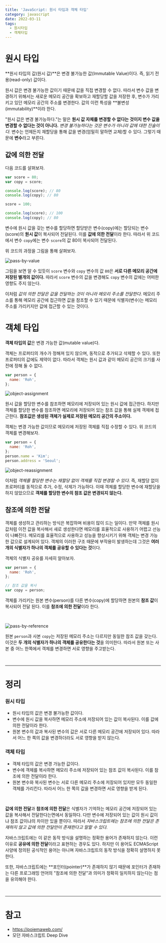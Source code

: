 ```yaml
---
title: 'JavaScript: 원시 타입과 객체 타입'
category: javascript
date: 2022-03-11
tags:
  - 원시타입
  - 객체타입
---
```


# 원시 타입

**원시 타입의 값(원시 값)**은 변경 불가능한 값(Immutable Value)이다. 즉, 읽기 전용(read-only) 값이다.

원시 값은 변경 불가능한 값이기 때문에 값을 직접 변경할 수 없다. 따라서 변수 값을 변경하기 위해서는 새로운 메모리 공간을 확보하고 재할당할 값을 저장한 후, 변수가 가리키고 있던 메모리 공간의 주소를 변경한다. 값의 이런 특성을 **불변성(immutability)**이라 한다.

"원시 값은 변경 불가능하다."는 말은 **원시 값 자체를 변경할 수 없다는 것이지 변수 값을 변경할 수 없다는 것이 아니다.** _변경 불가능하다는 것은 변수가 아니라 값에 대한 진술이다._ 변수는 언제든지 재할당을 통해 값을 변경(엄밀히 말하면 교체)할 수 있다. 그렇기 때문에 **변수**라고 부른다.

## 값에 의한 전달

다음 코드를 살펴보자.

```jsx
var score = 80;
var copy = score;

console.log(score); // 80
console.log(copy); // 80

score = 100;

console.log(score); // 100
console.log(copy); // 80
```

변수에 원시 값을 갖는 변수를 할당하면 할당받은 변수(copy)에는 할당되는 변수(score)의 **원시 값**이 복사되어 전달된다. 이를 **값에 의한 전달**이라 한다. 따라서 위 코드에서 변수 `copy`에는 변수 `score`의 값 80이 복사되어 전달된다.

위 코드의 과정을 그림을 통해 살펴보자.

![pass-by-value](./image/pass-by-value.png)

그림을 보면 알 수 있듯이 `score` 변수와 `copy` 변수의 값 `80`은 **서로 다른 메모리 공간에 저장된 별개의 값이다.** 따라서 `score` 변수의 값을 변경해도 `copy` 변수의 값에는 어떠한 영향도 주지 않는다.

이처럼 _값의 의한 전달은 값을 전달하는 것이 아니라 메모리 주소를 전달한다._ 메모리 주소를 통해 메모리 공간에 접근하면 값을 참조할 수 있기 때문에 식별자(변수)는 메모리 주소를 가리키지만 값에 접근할 수 있는 것이다.

# 객체 타입

**객체 타입의 값**은 변경 가능한 값(mutable value)다.

객체는 프로퍼티의 개수가 정해져 있지 않으며, 동적으로 추가되고 삭제할 수 있다. 또한 프로퍼티의 값에도 제약이 없다. 따라서 객체는 원시 값과 같이 메모리 공간의 크기를 사전에 정해 둘 수 없다.

```jsx
var person = {
  name: 'Roh',
};
```

![object-assignment](./image/object-assignment.png)

원시 값을 할당한 변수를 참조하면 메모리에 저장되어 있는 원시 값에 접근한다. 하지만 객체를 할당한 변수를 참조하면 메모리에 저장되어 있는 참조 값을 통해 실제 객체에 접근한다. **참조값은 생성된 객체가 실제로 저장된 메모리 공간의 주소이다.**

객체는 변경 가능한 값이므로 메모리에 저장된 객체를 직접 수정할 수 있다. 위 코드의 객체를 변경해보자.

```jsx
var person = {
  name: 'Roh',
};
person.name = 'Kim';
person.address = 'Seoul';
```

![object-reassignment](./image/object-reassignment.png)

이처럼 _객체를 할당한 변수는 재할당 없이 객체를 직접 변경할 수 있다._ 즉, 재할당 없이 프로퍼티를 동적으로 추가, 수정, 삭제가 가능하다. 이때 객체를 할당한 변수에 재할당을 하지 않았으므로 **객체를 할당한 변수의 참조 값은 변경되지 않는다.**

## 참조에 의한 전달

객체를 생성하고 관리하는 방식은 복잡하며 비용이 많이 드는 일이다. 만약 객체를 원시 값처럼 이전 값을 복사해서 새로 생성한다면 메모리를 효율적으로 사용하기 어렵고 선능이 나빠진다. 메모리를 효율적으로 사용하고 성능을 향상시키기 위해 객체는 변경 가능한 값으로 설계되어 있다. 객체의 이러한 구조 때문에 부작용이 발생하는데 그것은 **여러 개의 식별자가 하나의 객체를 공유할 수 있다는 것**이다.

객체의 식별자 공유를 자세히 알아보자.

```jsx
var person = {
  name: 'Roh',
};

// 참조 값을 복사
var copy = person;
```

객체를 가리키는 원본 변수(person)를 다른 변수(copy)에 할당하면 원본의 **참조 값**이 복사되어 전달 된다. 이를 **참조에 의한 전달**이라 한다.

<br />

![pass-by-reference](./image/pass-by-reference.png)

원본 `person`과 사본 `copy`는 저장된 메모리 주소는 다르지만 동일한 참조 값을 갖는다. 이것은 **두 개의 식별자가 하나의 객체를 공유한다는 것**을 의미한다. 따라서 원본 또는 사본 중 어느 한쪽에서 객체를 변경하면 서로 영향을 주고받는다.

<br />

---

# 정리

### 원시 타입

- 원시 타입의 값은 변경 불가능한 값이다.
- 변수에 원시 값을 복사하면 메모리 주소에 저장되어 있는 값이 복사된다. 이를 값에 의한 전달이라 한다.
- 원본 변수의 값과 복사된 변수의 값은 서로 다른 메모리 공간에 저장되어 있다. 따라서 어느 한 쪽의 값을 변경하더라도 서로 영향을 받지 않는다.

### 객체 타입

- 객체 타입의 값은 변경 가능한 값이다.
- 변수에 객체를 복사하면 메모리 주소에 저장되어 있는 참조 값이 복사된다. 이를 참조에 의한 전달이라 한다.
- 원본 변수와 복사된 변수는 서로 다른 메모리 주소에 저장되어 있지만 모두 동일한 객체를 가리킨다. 따라서 어느 한 쪽의 값을 변경하면 서로 영향을 받게 된다.

<br />

**값에 의한 전달**과 **참조에 의한 전달**은 식별자가 기억하는 메모리 공간에 저장되어 있는 값을 복사해서 전달한다는면에서 동일하다. 다만 변수에 저장되어 있는 값이 원시 값이냐 참조 값이냐의 차이만 있을 뿐이다. 따라서 _자바스크립트에는 참조에 의한 전달은 존재하지 않고 값에 의한 전달만이 존재한다고 말할 수 있다._

자바스크립트에는 이 같은 동작 방식을 설명하는 정확한 용어가 존재하지 않는다. 이런 이유로 **공유에 의한 전달**이라고 표현하는 경우도 있다. 하지만 이 용어도 ECMAScript 사양에 정의된 공식적인 용어는 아니며 자바스크립트의 동작 방식을 정확히 설명하지 못한다.

또한, 자바스크립트에는 **포인터(pointer)**가 존재하지 않기 때문에 포인터가 존재하는 다른 프로그래밍 언어의 "참조에 의한 전달"과 의미가 정확히 일치하지 않는다는 점을 유의해야 한다.

<br />

---

# 참고

- https://poiemaweb.com/
- 모던 자바스크립트 Deep Dive

